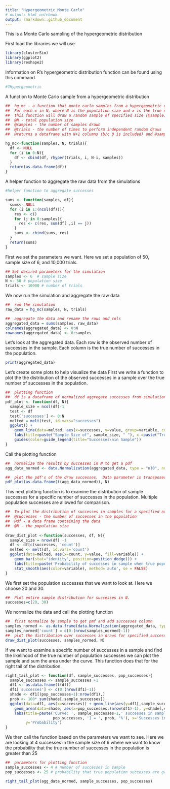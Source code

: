 ```yaml
---
title: "Hypergeometric Monte Carlo"
# output: html_notebook
output: rmarkdown::github_document
---
```

This is a Monte Carlo sampling of the hypergeometric distribution


First load the libraries we will use
```r
library(clusterSim)
library(ggplot2)
library(reshape2)
```
Information on R's hypergeometric distribution function can be found using this command
```r
#?Hypergeometric
```
A function to Monte Carlo sample from a hypergeometric distribution
```r
##  hg_mc - a function that monte carlo samples from a hypergeometric distribution
##  For each x in N, where N is the population size and x is the true number of successes in N, 
##  this function will draw a random sample of specified size (@sample) a specified number of times(@trials). 
##  @N - total population size
##  @samples - the number of samples drawn 
##  @trials - the number of times to perform independent random draws
##  @returns a dataframe witn N+1 columns (b/c 0 is included) and @samples+1 rows (O included)

hg_mc<-function(samples, N, trials){
  df <- NULL
  for (i in 0:N){
    df <- cbind(df, rhyper(trials, i, N-i, samples))
  }
  return(as.data.frame(df))
}
```
A helper function to aggregate the raw data from the simulations
```r
#helper function to aggregate successes 

sums <- function(samples, df){
  sums<- NULL
  for (i in 1:(ncol(df))){
    res <- c()
    for (j in 0:samples){
      res <- c(res, sum(df[ ,i] == j))
    }
    sums <- cbind(sums, res)
  }
  return(sums)
}
```
First we set the parameters we want. 
Here we set a population of 50, sample size of 6, and 10,000 trials. 
```r
## Set desired parameters for the simulation
samples <- 6  # sample size
N <- 50 # population size 
trials <- 10000 # number of trials
```
We now run the simulation and aggregate the raw data
```r
##  run the simulation
raw_data = hg_mc(samples, N, trials)

##  aggregate the data and rename the rows and cols
aggregated_data = sums(samples, raw_data)
colnames(aggregated_data) <- 0:N
rownames(aggregated_data) <- 0:samples
```
Let's look at the aggregated data. Each row is the observed number of successes in the sample.  Each column is the true number of successes in the population. 
```r
print(aggregated_data)
```
Let's create some plots to help visualize the data
First we write a function to plot the the distribution of the observed successes in a sample over the true number of successes in the population.
```r
##  plotting function
##  df is a dataframe of normalized aggregate successes from simulation
pdf_plot <- function(df, N){
  sample_size = ncol(df)-1
  test <- df
  test['successes'] <- 0:N
  melted = melt(test, id.vars="successes")
  ggplot() + 
    geom_line(data=melted, aes(x=successes, y=value, group=variable, color = variable), size=1) +
    labs(title=paste("Sample Size of", sample_size, " "), x =paste("True number of successes in population size ", toString(N), sep=" "), y = "Probability density") +
    guides(color=guide_legend(title="Successes\nin Sample"))
}
```
Call the plotting function 
```r
##  normalize the results by successes in N to get a pdf
agg_data_normed <- data.Normalization(aggregated_data, type = "n10", normalization = "row")

##  plot the pdf's of the draw successes.  Data parameter is transposed and ensured to be a dataframe
pdf_plot(as.data.frame(t(agg_data_normed)), N)
```

This next plotting function is to examine the distribution of sample successes for a specific number of successes in the population.  Multiple population successes are allowed for comparison. 
```r
##  To plot the distribution of successes in samples for a specified number of successes in the population
##  @successes - the number of successes in the population
##  @df - a data frame containing the data
##  @N - the population size
 
draw_dist_plot <-function(successes, df, N){
  sample_size = nrow(df) -1
  df <- df[c(successes, 'count')]
  melted <- melt(df, id.vars='count')
  ggplot(data=melted, aes(x=count, y=value, fill=variable)) +
    geom_bar(stat="identity", position=position_dodge()) +
    labs(title=paste('Probability of successes in sample when true population successes are \n ', toString(successes), ' out of ', N), x=paste('Successes in sample size of ', sample_size), y='Probability Density') +
    stat_smooth(aes(color=variable), method='auto', se = FALSE)
}
```


We first set the population successes that we want to look at.  Here we choose 20 and 30.  
```r
##  Plot entire sample distribution for successes in N.
successes=c(20, 30)
```
We normalize the data and call the plotting function
```r
##  first normalize by sample to get pmf and add successes column
samples_normed <- as.data.frame(data.Normalization(aggregated_data, type = "n10", normalization = "col"))
samples_normed['count'] = c(0:(nrow(samples_normed)-1))
##  plot the distribution over successes in draws for specified successes in N
draw_dist_plot(successes, samples_normed, N)
```
If we want to examine a specific number of successes in a sample and find the likelihood of the true number of population successes we can plot the sample and sum the area under the curve. This function does that for the right tail of the distribution. 
```r
right_tail_plot <- function(df, sample_successes, pop_successes){
  sample_successes <- sample_successes +1
  df1 <- as.data.frame(t(df))
  df1['successes'] <- c(0:(nrow(df1)-1))
  shade <- df1[(pop_successes+1):nrow(df1),]
  prob <- 100* sum(shade[,sample_successes])
  ggplot(data=df1, aes(x=successes)) + geom_line(aes(y=df1[,sample_successes]), color='blue') + 
    geom_area(data=shade, aes(x=pop_successes:(nrow(df1)-1), y=shade[,sample_successes]), fill='blue') +
    labs(title=paste('Curve: ', sample_successes-1,' successes in sample of', toString(nrow(df)-1), '\nShaded Area: P[True Population Successes > ',
                     pop_successes, '] = ', prob, '%'), x='Successes in population', 
         y='Probability')
}
```
We then call the function based on the parameters we want to see.  Here we are looking at 4 successes in the sample size of 6 where we want to know the probability that the true number of successes in the population is greater than 25
```r
##  parameters for plotting function
sample_successes <- 4 # number of successes in sample
pop_successes <- 25 # probability that true population successes are greater than this when observing sample_successes

right_tail_plot(agg_data_normed, sample_successes, pop_successes)
```


